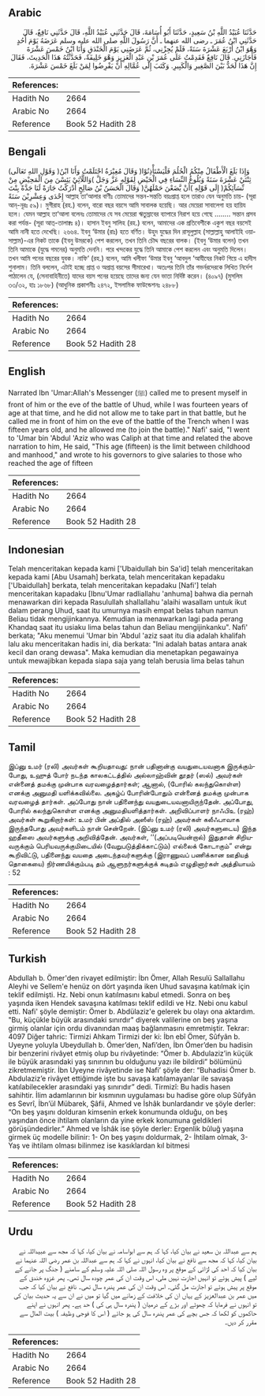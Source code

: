 ## Arabic


<div dir="rtl" lang="ar" style={{fontSize:'larger',backgroundColor:'#f8f9fa',padding:20}}>
حَدَّثَنَا عُبَيْدُ اللَّهِ بْنُ سَعِيدٍ، حَدَّثَنَا أَبُو أُسَامَةَ، قَالَ حَدَّثَنِي عُبَيْدُ اللَّهِ، قَالَ حَدَّثَنِي نَافِعٌ، قَالَ حَدَّثَنِي ابْنُ عُمَرَ ـ رضى الله عنهما ـ أَنَّ رَسُولَ اللَّهِ صلى الله عليه وسلم عَرَضَهُ يَوْمَ أُحُدٍ وَهْوَ ابْنُ أَرْبَعَ عَشْرَةَ سَنَةً، فَلَمْ يُجِزْنِي، ثُمَّ عَرَضَنِي يَوْمَ الْخَنْدَقِ وَأَنَا ابْنُ خَمْسَ عَشْرَةَ فَأَجَازَنِي‏.‏ قَالَ نَافِعٌ فَقَدِمْتُ عَلَى عُمَرَ بْنِ عَبْدِ الْعَزِيزِ وَهْوَ خَلِيفَةٌ، فَحَدَّثْتُهُ هَذَا الْحَدِيثَ، فَقَالَ إِنَّ هَذَا لَحَدٌّ بَيْنَ الصَّغِيرِ وَالْكَبِيرِ‏.‏ وَكَتَبَ إِلَى عُمَّالِهِ أَنْ يَفْرِضُوا لِمَنْ بَلَغَ خَمْسَ عَشْرَةَ‏.‏
</div>
<div style={{backgroundColor:'#f8f9fa',padding:20, marginBottom: 10}}><table> <thead> <tr> <th>References:</th> <th></th> </tr> </thead> <tbody><tr><td>Hadith No</td><td>2664</td></tr><tr><td>Arabic No</td><td>2664</td></tr><tr><td>Reference</td><td>Book 52 Hadith 28</td></tr></tbody></table></div>

## Bengali


<div dir="ltr" lang="bn" style={{fontSize:'larger',backgroundColor:'#f8f9fa',padding:20}}>
(وَقَوْلِ اللهِ تَعَالَى )وَإِذَا بَلَغَ الْأَطْفَالُ مِنْكُمُ الْحُلُمَ فَلْيَسْتَأْذِنُوْا( وَقَالَ مُغِيْرَةُ احْتَلَمْتُ وَأَنَا ابْنُ ثِنْتَيْ عَشْرَةَ سَنَةً وَبُلُوغُ النِّسَاءِ فِي الْحَيْضِ لِقَوْلِهِ عَزَّ وَجَلَّ )وَاللَّآئِيْ يَئِسْنَ مِنَ الْمَحِيْضِ مِنْ نِّسَآئِكُمْ( إِلَى قَوْلِهِ )أَنْ يَّضَعْنَ حَمْلَهُنَّ( وَقَالَ الْحَسَنُ بْنُ صَالِحٍ أَدْرَكْتُ جَارَةً لَنَا جَدَّةً بِنْتَ إِحْدَى وَعِشْرِيْنَ سَنَةً আল্লাহ তা‘আলার বাণীঃ তোমাদের সন্তন-সন্ততি বয়ঃপ্রাপ্ত হলে তারাও যেন অনুমতি চায়- (সূরা আন্-নূরঃ ৫৯)। মুগীরাহ (রহ.) বলেন, বারো বছর বয়সে আমি সাবালক হয়েছি। আর মেয়েরা সাবালেগা হয় হায়িয হলে। যেমন আল্লাহ তা‘আলা বলেনঃ তোমাদের যে সব মেয়েরা ঋতুস্রাবের ব্যাপারে নিরাশ হয়ে গেছে ........ সন্তান প্রসব করা পর্যন্ত- (সূরা আত্-তালাক্বঃ ৪)। হাসান ইবনু সালিহ (রহ.) বলেন, আমাদের এক প্রতিবেশীকে একুশ বছর বয়সেই আমি নানী হতে দেখেছি। ২৬৬৪. ইবনু ‘উমার (রাঃ) হতে বর্ণিত। উহুদ যুদ্ধের দিন রাসূলুল্লাহ (সাল্লাল্লাহু আলাইহি ওয়াসাল্লাম)-এর নিকট তাকে (ইবনু উমরকে) পেশ করলেন, তখন তিনি চৌদ্দ বছরের বালক। (ইবনু ‘উমার বলেন) তখন তিনি আমাকে (যুদ্ধে গমনের) অনুমতি দেননি। পরে খন্দকের যুদ্ধে তিনি আমাকে পেশ করলেন এবং অনুমতি দিলেন। তখন আমি পনের বছরের যুবক। নাফি‘ (রহ.) বলেন, আমি খলীফা ‘উমার ইবনু ‘আবদুল ‘আযীযের নিকট গিয়ে এ হাদীস শুনালাম। তিনি বললেন, এটাই হচ্ছে প্রাপ্ত ও অপ্রাপ্ত বয়সের সীমারেখা। অতঃপর তিনি তাঁর গভর্নরদেরকে লিখিত নির্দেশ পাঠালেন যে, (সেনাবাহিনীতে) যাদের বয়স পনের হয়েছে তাদের জন্য যেন ভাতা নির্দিষ্ট করেন। (৪০৯৭) (মুসলিম ৩৩/৩২, হাঃ ১৮৬৮) (আধুনিক প্রকাশনীঃ ২৪৭২, ইসলামিক ফাউন্ডেশনঃ ২৪৮৮)
</div>
<div style={{backgroundColor:'#f8f9fa',padding:20, marginBottom: 10}}><table> <thead> <tr> <th>References:</th> <th></th> </tr> </thead> <tbody><tr><td>Hadith No</td><td>2664</td></tr><tr><td>Arabic No</td><td>2664</td></tr><tr><td>Reference</td><td>Book 52 Hadith 28</td></tr></tbody></table></div>

## English


<div dir="ltr" lang="en" style={{fontSize:'larger',backgroundColor:'#f8f9fa',padding:20}}>
Narrated Ibn 'Umar:Allah's Messenger (ﷺ) called me to present myself in front of him or the eve of the battle of Uhud, while I was fourteen years of age at that time, and he did not allow me to take part in that battle, but he called me in front of him on the eve of the battle of the Trench when I was fifteen years old, and he allowed me (to join the battle)." Nafi' said, "I went to 'Umar bin 'Abdul 'Aziz who was Caliph at that time and related the above narration to him, He said, "This age (fifteen) is the limit between childhood and manhood," and wrote to his governors to give salaries to those who reached the age of fifteen
</div>
<div style={{backgroundColor:'#f8f9fa',padding:20, marginBottom: 10}}><table> <thead> <tr> <th>References:</th> <th></th> </tr> </thead> <tbody><tr><td>Hadith No</td><td>2664</td></tr><tr><td>Arabic No</td><td>2664</td></tr><tr><td>Reference</td><td>Book 52 Hadith 28</td></tr></tbody></table></div>

## Indonesian


<div dir="ltr" lang="id" style={{fontSize:'larger',backgroundColor:'#f8f9fa',padding:20}}>
Telah menceritakan kepada kami ['Ubaidullah bin Sa'id] telah menceritakan kepada kami [Abu Usamah] berkata, telah menceritakan kepadaku ['Ubaidullah] berkata, telah menceritakan kepadaku [Nafi'] telah menceritakan kapadaku [Ibnu'Umar radliallahu 'anhuma] bahwa dia pernah menawarkan diri kepada Rasulullah shallallahu 'alaihi wasallam untuk ikut dalam perang Uhud, saat itu umurnya masih empat belas tahun namun Beliau tidak mengijinkannya. Kemudian ia menawarkan lagi pada perang Khandaq saat itu usiaku lima belas tahun dan Beliau mengijinkanku". Nafi' berkata; "Aku menemui 'Umar bin 'Abdul 'aziz saat itu dia adalah khalifah lalu aku menceritakan hadis ini, dia berkata: "Ini adalah batas antara anak kecil dan orang dewasa". Maka kemudian dia menetapkan pegawainya untuk mewajibkan kepada siapa saja yang telah berusia lima belas tahun
</div>
<div style={{backgroundColor:'#f8f9fa',padding:20, marginBottom: 10}}><table> <thead> <tr> <th>References:</th> <th></th> </tr> </thead> <tbody><tr><td>Hadith No</td><td>2664</td></tr><tr><td>Arabic No</td><td>2664</td></tr><tr><td>Reference</td><td>Book 52 Hadith 28</td></tr></tbody></table></div>

## Tamil


<div dir="ltr" lang="ta" style={{fontSize:'larger',backgroundColor:'#f8f9fa',padding:20}}>
இப்னு உமர் (ரலி) அவர்கள் கூறியதாவது: நான் பதினான்கு வயதுடையவனாக இருக்கும்போது, உஹுத் போர் நடந்த காலகட்டத்தில் அல்லாஹ்வின் தூதர் (ஸல்) அவர்கள் என்னைத் தமக்கு முன்பாக வரவழைத்தார்கள்; ஆனால், (போரில் கலந்துகொள்ள) எனக்கு அனுமதி யளிக்கவில்லை. அகழ்ப் போரின்போதும் என்னைத் தமக்கு முன்பாக வரவழைத் தார்கள். அப்போது நான் பதினைந்து வயதுடையவனாயிருந்தேன். அப்போது, போரில் கலந்துகொள்ள எனக்கு அனுமதியளித்தார்கள். அறிவிப்பாளர் நாஃபிஉ (ரஹ்) அவர்கள் கூறுகிறார்கள்: உமர் பின் அப்தில் அஸீஸ் (ரஹ்) அவர்கள் கலீஃபாவாக இருந்தபோது அவர்களிடம் நான் சென்றேன். (இப்னு உமர் (ரலி) அவர்களுடைய) இந்த ஹதீஸை அவர்களுக்கு அறிவித்தேன். அவர்கள், ‘‘(அப்படியென்றால்) இதுதான் சிறியவருக்கும் பெரியவருக்குமிடையில் (வேறுபடுத்திக்காட்டும்) எல்லைக் கோடாகும்” என்று கூறிவிட்டு, பதினைந்து வயதை அடைந்தவர்களுக்கு (இராணுவப் பணிக்கான ஊதியத் தொகையை) நிர்ணயிக்கும்படி தம் ஆளுநர்களுக்குக் கடிதம் எழுதினார்கள் அத்தியாயம் : 52
</div>
<div style={{backgroundColor:'#f8f9fa',padding:20, marginBottom: 10}}><table> <thead> <tr> <th>References:</th> <th></th> </tr> </thead> <tbody><tr><td>Hadith No</td><td>2664</td></tr><tr><td>Arabic No</td><td>2664</td></tr><tr><td>Reference</td><td>Book 52 Hadith 28</td></tr></tbody></table></div>

## Turkish


<div dir="ltr" lang="tr" style={{fontSize:'larger',backgroundColor:'#f8f9fa',padding:20}}>
Abdullah b. Ömer'den rivayet edilmiştir: İbn Ömer, Allah Resulü Sallallahu Aleyhi ve Sellem'e henüz on dört yaşında iken Uhud savaşına katılmak için teklif edilmişti. Hz. Nebi onun katılmasını kabul etmedi. Sonra on beş yaşında iken Hendek savaşına katılması teklif edildi ve Hz. Nebi onu kabul etti. Nafi' şöyle demiştir: Ömer b. Abdülaziz'e gelerek bu olayı ona aktardım. "Bu, küçükle büyük arasındaki sınırdır" diyerek valilerine on beş yaşına girmiş olanlar için ordu divanından maaş bağlanmasını emretmiştir. Tekrar: 4097 Diğer tahric: Tirmizi Ahkam Tirmizi der ki: İbn ebî Ömer, Sûfyân b. Uyeyne yoluyla Ubeydullah b. Ömer’den, Nafi’den, İbn Ömer’den bu hadisin bir benzerini rivâyet etmiş olup bu rivâyetinde: “Ömer b. Abdulaziz’in küçük ile büyük arasındaki yaş sınırının bu olduğunu yazı ile bildirdi” bölümünü zikretmemiştir. İbn Uyeyne rivâyetinde ise Nafi’ şöyle der: “Buhadisi Ömer b. Abdulaziz’e rivâyet ettiğimde işte bu savaşa katılamayanlar ile savaşa katılabilecekler arasındaki yaş sınırıdır” dedi. Tirmizî: Bu hadis hasen sahihtir. İlim adamlarının bir kısmının uygulaması bu hadise göre olup Sûfyân es Sevrî, İbn’ül Mübarek, Şâfii, Ahmed ve İshâk bunlardandır ve şöyle derler: “On beş yaşını dolduran kimsenin erkek konumunda olduğu, on beş yaşından önce ihtilam olanların da yine erkek konumuna geldikleri görüşündedirler.” Ahmed ve İshâk ise şöyle derler: Ergenlik bûluğ yaşına girmek üç modelle bilinir: 1- On beş yaşını doldurmak, 2- İhtilam olmak, 3- Yaş ve ihtilam olması bilinmez ise kasıklardan kıl bitmesi
</div>
<div style={{backgroundColor:'#f8f9fa',padding:20, marginBottom: 10}}><table> <thead> <tr> <th>References:</th> <th></th> </tr> </thead> <tbody><tr><td>Hadith No</td><td>2664</td></tr><tr><td>Arabic No</td><td>2664</td></tr><tr><td>Reference</td><td>Book 52 Hadith 28</td></tr></tbody></table></div>

## Urdu


<div dir="rtl" lang="ur" style={{fontSize:'larger',backgroundColor:'#f8f9fa',padding:20}}>
ہم سے عبداللہ بن سعید نے بیان کیا، کہا کہ ہم سے ابواسامہ نے بیان کیا، کہا کہ مجھ سے عبیداللہ نے بیان کیا، کہا کہ مجھ سے نافع نے بیان کیا، انہوں نے کہا کہ ہم سے عبداللہ بن عمر رضی اللہ عنہما نے بیان کیا کہ احد کی لڑائی کے موقع پر وہ رسول اللہ صلی اللہ علیہ وسلم کے سامنے ( جنگ پر جانے کے لیے ) پیش ہوئے تو انہیں اجازت نہیں ملی، اس وقت ان کی عمر چودہ سال تھی۔ پھر غزوہ خندق کے موقع پر پیش ہوئے تو اجازت مل گئی۔ اس وقت ان کی عمر پندرہ سال تھی۔ نافع نے بیان کیا کہ جب میں عمر بن عبدالعزیز کے یہاں ان کی خلافت کے زمانے میں گیا تو میں نے ان سے یہ حدیث بیان کی تو انہوں نے فرمایا کہ چھوٹے اور بڑے کے درمیان ( پندرہ سال ہی کی ) حد ہے۔ پھر انہوں نے اپنے حاکموں کو لکھا کہ جس بچے کی عمر پندرہ سال کی ہو جائے ( اس کا فوجی وظیفہ ) بیت المال سے مقرر کر دیں۔
</div>
<div style={{backgroundColor:'#f8f9fa',padding:20, marginBottom: 10}}><table> <thead> <tr> <th>References:</th> <th></th> </tr> </thead> <tbody><tr><td>Hadith No</td><td>2664</td></tr><tr><td>Arabic No</td><td>2664</td></tr><tr><td>Reference</td><td>Book 52 Hadith 28</td></tr></tbody></table></div>